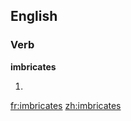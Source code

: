 ==English==

===Verb===
'''imbricates'''

# {{third-person singular of|[[imbricate]]}}

[[fr:imbricates]]
[[zh:imbricates]]